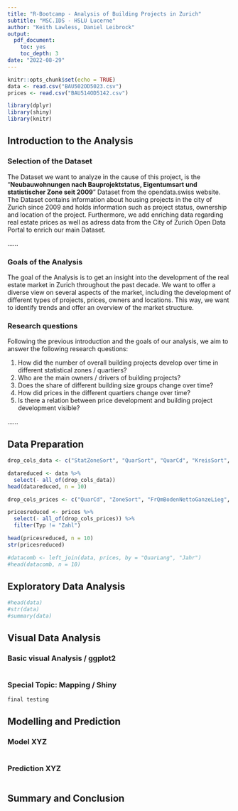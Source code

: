 ---
title: "R-Bootcamp - Analysis of Building Projects in Zurich"
subtitle: "MSC.IDS - HSLU Lucerne"
author: "Keith Lawless, Daniel Leibrock"
output:
  pdf_document:
    toc: yes
    toc_depth: 3
date: "2022-08-29"
---

```{r setup, include=FALSE}
knitr::opts_chunk$set(echo = TRUE)
data <- read.csv("BAU502OD5023.csv")
prices <- read.csv("BAU514OD5142.csv")
```

```{r packages, include=FALSE}
library(dplyr)
library(shiny)
library(knitr)
```

## Introduction to the Analysis

### Selection of the Dataset

The Dataset we want to analyze in the cause of this project, is the "**Neubauwohnungen nach Bauprojektstatus, Eigentumsart und statistischer Zone seit 2009**" Dataset from the opendata.swiss website. The Dataset contains information about housing projects in the city of Zurich since 2009 and holds information such as project status, ownership and location of the project. Furthermore, we add enriching data regarding real estate prices as well as adress data from the City of Zurich Open Data Portal to enrich our main Dataset. 

......

### Goals of the Analysis

The goal of the Analysis is to get an insight into the development of the real estate market in Zurich throughout the past decade. We want to offer a diverse view on several aspects of the market, including the development of different types of projects, prices, owners and locations. This way, we want to identify trends and offer an overview of the market structure.

### Research questions

Following the previous introduction and the goals of our analysis, we aim to answer the following research questions:

1) How did the number of overall building projects develop over time in different statistical zones / quartiers?
2) Who are the main owners / drivers of building projects?
3) Does the share of different building size groups change over time?
4) How did prices in the different quartiers change over time?
5) Is there a relation between price development and building project development visible?

......


## Data Preparation

```{r Prep_Data}
drop_cols_data <- c("StatZoneSort", "QuarSort", "QuarCd", "KreisSort", "KreisCd", "ProjStatusSort", "EigentumsartSort")

datareduced <- data %>%
  select(- all_of(drop_cols_data))
head(datareduced, n = 10)
```

```{r Prep_Prices}
drop_cols_prices <- c("QuarCd", "ZoneSort", "FrQmBodenNettoGanzeLieg", "FrQmBodenNettoStwE", "FrQmBodenNettoAlleHA")

pricesreduced <- prices %>%
  select(- all_of(drop_cols_prices)) %>%
  filter(Typ != "Zahl")

head(pricesreduced, n = 10)
str(pricesreduced)
```

```{r Combine}
#datacomb <- left_join(data, prices, by = "QuarLang", "Jahr")
#head(datacomb, n = 10)
```

## Exploratory Data Analysis

```{r EDA}
#head(data)
#str(data)
#summary(data)
```

## Visual Data Analysis

### Basic visual Analysis / ggplot2

```{r VDA}

```

### Special Topic: Mapping / Shiny

```{r VDA_2}
final testing
```

## Modelling and Prediction

### Model XYZ

```{r Model}

```

### Prediction XYZ

```{r Prediction}

```

## Summary and Conclusion

